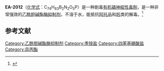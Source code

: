 {{Chembox
| Name = EA-2012
| ImageFile = Chemical structure of the EA-2012.png
| Section1 = {{Chembox Identifiers
| CASNo =
| SMILES = [B-](c1ccccc1)(c2ccccc2)(c3ccccc3)c4ccccc4.[B-](c1ccccc1)(c2ccccc2)(c3ccccc3)c4ccccc4.CC(C)OP(=O)(C)Oc5cc([N+](C)(C)C)cc(c5)OCCCCOc6cccc(c6)[N+](C)(C)C
| StdInChI=1S/C26H43N2O5P.2C24H20B/c1-21(2)32-34(9,29)33-26-19-23(28(6,7)8)18-25(20-26)31-16-11-10-15-30-24-14-12-13-22(17-24)27(3,4)5;2*1-5-13-21(14-6-1)25(22-15-7-2-8-16-22,23-17-9-3-10-18-23)24-19-11-4-12-20-24/h12-14,17-21H,10-11,15-16H2,1-9H3;2*1-20H/q+2;2*-1
| StdInChIKey=UBOLPSQXNCTHEF-UHFFFAOYSA-N
| PubChem =
}}
| Section2 = {{Chembox Properties
| C=74|H=83|B=2|N=2|O=5|P=1
| Appearance = Solid
| MeltingPtC = 171-172
| Solubility = Insoluble
| SolubleOther = Soluble in acetone
}}
| Section3 = {{Chembox Hazards
| MainHazards = Extremely toxic
| LD50 = 93 μg/kg (Rats, IV)<br>17 μg/kg (Rabbits, IV)
}}
}}
'''EA-2012'''（[[化学式|化学式]]：C<sub>74</sub>H<sub>83</sub>B<sub>2</sub>N<sub>2</sub>O<sub>5</sub>P）是一种剧毒[[有机磷化合物|有机磷]][[神經性毒劑|神經性毒劑]]，是一种非常强效的[[乙酰胆碱酯酶抑制剂|乙酰胆碱酯酶抑制剂]]，不溶于水，能抵抗[[阿托品|阿托品]]和[[肟|肟]]类的解毒。<ref>{{cite web |title=Toxic phosphorus compounds |url=https://patents.google.com/patent/US3900535A/en |access-date=2021-02-14 |archive-date=2019-07-29 |archive-url=https://web.archive.org/web/20190729155534/https://patents.google.com/patent/US3900535A/en |dead-url=no }}</ref>

==参考文献==
{{reflist}}
{{化学武器}}

[[Category:乙酰胆碱酯酶抑制剂|Category:乙酰胆碱酯酶抑制剂]]
[[Category:季铵盐|Category:季铵盐]]
[[Category:四苯基硼酸盐|Category:四苯基硼酸盐]]
[[Category:异丙酯|Category:异丙酯]]